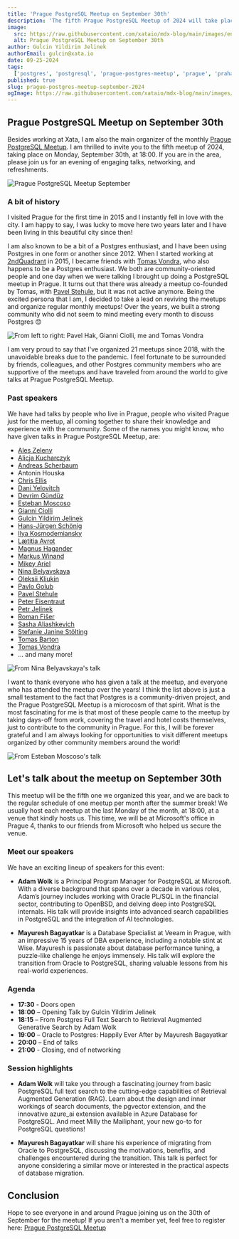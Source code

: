 ```yaml
---
title: 'Prague PostgreSQL Meetup on September 30th'
description: 'The fifth Prague PostgreSQL Meetup of 2024 will take place on September 30th!'
image:
  src: https://raw.githubusercontent.com/xataio/mdx-blog/main/images/enter-image-here.png
  alt: Prague PostgreSQL Meetup on September 30th
author: Gulcin Yildirim Jelinek
authorEmail: gulcin@xata.io
date: 09-25-2024
tags:
  ['postgres', 'postgresql', 'prague-postgres-meetup', 'prague', 'praha', 'meetup', 'event', 'community', 'september']
published: true
slug: prague-postgres-meetup-september-2024
ogImage: https://raw.githubusercontent.com/xataio/mdx-blog/main/images/enter-image-here.png
---
```


## Prague PostgreSQL Meetup on September 30th

Besides working at Xata, I am also the main organizer of the monthly [Prague PostgreSQL Meetup](https://www.meetup.com/prague-postgresql-meetup/).
I am thrilled to invite you to the fifth meetup of 2024, taking place on Monday, September 30th, at 18:00.
If you are in the area, please join us for an evening of engaging talks, networking, and refreshments.

![Prague PostgreSQL Meetup September](/images/prague-postgres-meetup/meetup-sep.png)

### A bit of history

I visited Prague for the first time in 2015 and I instantly fell in love with the city.
I am happy to say, I was lucky to move here two years later and I have been living in this beautiful city since then!

I am also known to be a bit of a Postgres enthusiast, and I have been using Postgres in one form or another since 2012.
When I started working at [2ndQuadrant](https://www.2ndquadrant.com/en/about-2ndquadrant/) in 2015, I became friends with [Tomas Vondra](https://www.linkedin.com/in/tomasvondra/), who also happens to be a Postgres enthusiast.
We both are community-oriented people and one day when we were talking I brought up doing a PostgreSQL meetup in Prague.
It turns out that there was already a meetup co-founded by Tomas, with [Pavel Stehule](https://www.linkedin.com/in/stehule/), but it was not active anymore.
Being the excited persona that I am, I decided to take a lead on reviving the meetups and organize regular monthly meetups!
Over the years, we built a strong community who did not seem to mind meeting every month to discuss Postgres 😊

![From left to right: Pavel Hak, Gianni Ciolli, me and Tomas Vondra](/images/prague-postgres-meetup/group-photo-sep.png)

I am very proud to say that I've organized 21 meetups since 2018, with the unavoidable breaks due to the pandemic.
I feel fortunate to be surrounded by friends, colleagues, and other Postgres community members who are supportive of the meetups and have traveled from around the world to give talks at Prague PostgreSQL Meetup.

### Past speakers

We have had talks by people who live in Prague, people who visited Prague just for the meetup, all coming together to share their knowledge and experience with the community.
Some of the names you might know, who have given talks in Prague PostgreSQL Meetup, are:

- [Ales Zeleny](https://www.linkedin.com/in/azeleny/)
- [Alicja Kucharczyk](https://www.linkedin.com/in/%F0%9F%90%98alicja-kucharczyk-0a357610a/)
- [Andreas Scherbaum](https://www.linkedin.com/in/andreas-scherbaum-87b6663/)
- Antonin Houska
- [Chris Ellis](https://www.linkedin.com/in/chris-ellis-29177a41/)
- [Dani Yelovitch](https://www.linkedin.com/in/dan-yelovitch/)
- [Devrim Gündüz](https://www.linkedin.com/in/devrimgunduz/)
- [Esteban Moscoso](https://www.linkedin.com/in/esteban-moscoso/)
- [Gianni Ciolli](https://www.linkedin.com/in/gciolli/)
- [Gulcin Yildirim Jelinek](https://www.linkedin.com/in/gulcinyildirim/)
- [Hans-Jürgen Schönig](https://x.com/postgresql_007)
- [Ilya Kosmodemiansky](https://www.linkedin.com/in/hydrobiont/)
- [Lætitia Avrot](https://www.linkedin.com/in/l%C3%A6titia-avrot/)
- [Magnus Hagander](https://www.linkedin.com/in/magnushagander/)
- [Markus Winand](https://www.linkedin.com/in/markuswinand/)
- [Mikey Ariel](https://www.linkedin.com/in/thatdocslady/)
- [Nina Belyavskaya](https://www.linkedin.com/in/nina-belyavskaya/)
- [Oleksii Kliukin](https://www.linkedin.com/in/alexeyklyukin/)
- [Pavlo Golub](https://www.linkedin.com/in/pashagolub/)
- [Pavel Stehule](https://www.linkedin.com/in/stehule/)
- [Peter Eisentraut](https://www.linkedin.com/in/petereisentraut/)
- [Petr Jelinek](https://www.linkedin.com/in/petr-jelinek-481b9144/)
- [Roman Fišer](https://www.linkedin.com/in/romanf1/)
- [Sasha Aliashkevich](https://www.linkedin.com/in/sasha-alias/)
- [Stefanie Janine Stölting](https://www.linkedin.com/in/sjstoelting/)
- [Tomas Barton](https://www.linkedin.com/in/bartontomas/)
- [Tomas Vondra](https://www.linkedin.com/in/tomasvondra/)
- ... and many more!

![From Nina Belyavskaya's talk](/images/prague-postgres-meetup/nina.png)

I want to thank everyone who has given a talk at the meetup, and everyone who has attended the meetup over the years!
I think the list above is just a small testament to the fact that Postgres is a community-driven project, and the Prague PostgreSQL Meetup is a microcosm of that spirit.
What is the most fascinating for me is that most of these people came to the meetup by taking days-off from work, covering the travel and hotel costs themselves, just to contribute to the community in Prague.
For this, I will be forever grateful and I am always looking for opportunities to visit different meetups organized by other community members around the world!

![From Esteban Moscoso's talk](/images/prague-postgres-meetup/esteban.png)

## Let's talk about the meetup on September 30th

This meetup will be the fifth one we organized this year, and we are back to the regular schedule of one meetup per month after the summer break!
We usually host each meetup at the last Monday of the month, at 18:00, at a venue that kindly hosts us.
This time, we will be at Microsoft's office in Prague 4, thanks to our friends from Microsoft who helped us secure the venue.

### Meet our speakers

We have an exciting lineup of speakers for this event:

- **Adam Wolk** is a Principal Program Manager for PostgreSQL at Microsoft. With a diverse background that spans over a decade in various roles, Adam’s journey includes working with Oracle PL/SQL in the financial sector, contributing to OpenBSD, and delving deep into PostgreSQL internals. His talk will provide insights into advanced search capabilities in PostgreSQL and the integration of AI technologies.

- **Mayuresh Bagayatkar** is a Database Specialist at Veeam in Prague, with an impressive 15 years of DBA experience, including a notable stint at Wise. Mayuresh is passionate about database performance tuning, a puzzle-like challenge he enjoys immensely. His talk will explore the transition from Oracle to PostgreSQL, sharing valuable lessons from his real-world experiences.

### Agenda

- **17:30** - Doors open
- **18:00** – Opening Talk by Gulcin Yildirim Jelinek
- **18:15** – From Postgres Full Text Search to Retrieval Augmented Generative Search by Adam Wolk
- **19:00** – Oracle to Postgres: Happily Ever After by Mayuresh Bagayatkar
- **20:00** – End of talks
- **21:00** - Closing, end of networking

### Session highlights

- **Adam Wolk** will take you through a fascinating journey from basic PostgreSQL full text search to the cutting-edge capabilities of Retrieval Augmented Generation (RAG). Learn about the design and inner workings of search documents, the pgvector extension, and the innovative azure_ai extension available in Azure Database for PostgreSQL. And meet Milly the Mailiphant, your new go-to for PostgreSQL questions!

- **Mayuresh Bagayatkar** will share his experience of migrating from Oracle to PostgreSQL, discussing the motivations, benefits, and challenges encountered during the transition. This talk is perfect for anyone considering a similar move or interested in the practical aspects of database migration.

## Conclusion

Hope to see everyone in and around Prague joining us on the 30th of September for the meetup!
If you aren't a member yet, feel free to register here: [Prague PostgreSQL Meetup](https://www.meetup.com/prague-postgresql-meetup)
